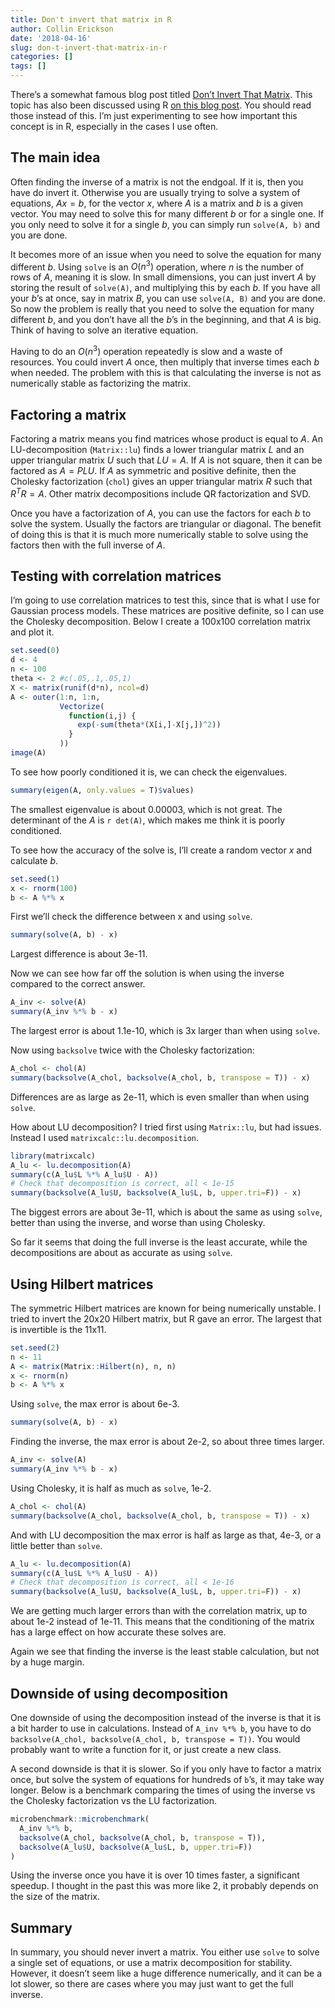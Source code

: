 ```yaml
---
title: Don't invert that matrix in R
author: Collin Erickson
date: '2018-04-16'
slug: don-t-invert-that-matrix-in-r
categories: []
tags: []
---
```


There's a somewhat famous blog post titled
[Don't Invert That Matrix](https://www.johndcook.com/blog/2010/01/19/dont-invert-that-matrix/).
This topic has also been discussed using R
[on this blog post](http://civilstat.com/2015/07/dont-invert-that-matrix-why-and-how/).
You should read those instead of this.
I'm just experimenting to see how important this concept is in R,
especially in the cases I use often.

## The main idea

Often finding the inverse of a matrix is not the endgoal.
If it is, then you have do invert it.
Otherwise you are usually trying to solve a system of equations, $Ax=b$,
for the vector $x$, where $A$ is a matrix and $b$ is a given vector.
You may need to solve this for many different $b$ or for a single one.
If you only need to solve it for a single $b$, you can simply run
`solve(A, b)` and you are done.

It becomes more of an issue when you need to solve the equation for many different $b$.
Using `solve` is an $O(n^3)$ operation, where $n$ is the number of rows of $A$,
meaning it is slow.
In small dimensions, you can just invert $A$ by storing the result of `solve(A)`,
and multiplying this by each $b$.
If you have all your $b$'s at once, say in matrix $B$, you can use
`solve(A, B)` and you are done.
So now the problem is really that you need to solve the equation for many different $b$,
and you don't have all the $b$'s in the beginning,
and that $A$ is big.
Think of having to solve an iterative equation.

Having to do an $O(n^3)$ operation repeatedly is slow and a waste of resources.
You could invert $A$ once, then multiply that inverse times each $b$ when needed.
The problem with this is that calculating the inverse is not as numerically stable
as factorizing the matrix.

## Factoring a matrix

Factoring a matrix means you find matrices whose product is equal to $A$.
An LU-decomposition (`Matrix::lu`) finds a lower triangular matrix $L$
and an upper triangular matrix $U$ such that $LU=A$.
If $A$ is not square, then it can be factored as $A=PLU$.
If $A$ as symmetric and positive definite, then the
Cholesky factorization (`chol`) gives an upper triangular matrix $R$
such that $R^T R = A$.
Other matrix decompositions include QR factorization and SVD.

Once you have a factorization of $A$, you can use the factors
for each $b$ to solve the system.
Usually the factors are triangular or diagonal.
The benefit of doing this is that it is much more numerically stable
to solve using the factors then with the full inverse of $A$.

## Testing with correlation matrices

I'm going to use correlation matrices to test this,
since that is what I use for Gaussian process models.
These matrices are positive definite,
so I can use the Cholesky decomposition.
Below I create a 100x100 correlation matrix and plot it.

```r
set.seed(0)
d <- 4
n <- 100
theta <- 2 #c(.05,.1,.05,1)
X <- matrix(runif(d*n), ncol=d)
A <- outer(1:n, 1:n,
           Vectorize(
             function(i,j) {
               exp(-sum(theta*(X[i,]-X[j,])^2))
             }
           ))
image(A)
```

To see how poorly conditioned it is, we can check the eigenvalues.

```r
summary(eigen(A, only.values = T)$values)
```
The smallest eigenvalue is about 0.00003, which is not great.
The determinant of the $A$ is `r det(A)`, which makes me think
it is poorly conditioned.

To see how the accuracy of the solve is,
I'll create a random vector $x$ and calculate $b$.


```r
set.seed(1)
x <- rnorm(100)
b <- A %*% x
```

First we'll check the difference between x and using `solve`.

```r
summary(solve(A, b) - x)
```
Largest difference is about 3e-11.

Now we can see how far off the solution is when using the inverse
compared to the correct answer.

```r
A_inv <- solve(A)
summary(A_inv %*% b - x)
```
The largest error is about 1.1e-10, which is 3x larger than when using `solve`.

Now using `backsolve` twice with the Cholesky factorization:
```r
A_chol <- chol(A)
summary(backsolve(A_chol, backsolve(A_chol, b, transpose = T)) - x)
```
Differences are as large as 2e-11, which is even smaller than
when using `solve`.

How about LU decomposition?
I tried first using `Matrix::lu`, but had issues.
Instead I used `matrixcalc::lu.decomposition`.

```r
library(matrixcalc)
A_lu <- lu.decomposition(A)
summary(c(A_lu$L %*% A_lu$U - A))
# Check that decomposition is correct, all < 1e-15
summary(backsolve(A_lu$U, backsolve(A_lu$L, b, upper.tri=F)) - x)
```
The biggest errors are about 3e-11, which is about the same as using `solve`,
better than using the inverse, and worse than using Cholesky.


So far it seems that doing the full inverse is the least accurate,
while the decompositions are about as accurate as using `solve`.

## Using Hilbert matrices

The symmetric Hilbert matrices are known for being numerically unstable.
I tried to invert the 20x20 Hilbert matrix, but R gave an error.
The largest that is invertible is the 11x11.

```r
set.seed(2)
n <- 11
A <- matrix(Matrix::Hilbert(n), n, n)
x <- rnorm(n)
b <- A %*% x
```


Using `solve`, the max error is about 6e-3.
```r
summary(solve(A, b) - x)
```

Finding the inverse, the max error is about 2e-2, so about three times larger.
```r
A_inv <- solve(A)
summary(A_inv %*% b - x)
```

Using Cholesky, it is half as much as `solve`, 1e-2.

```r
A_chol <- chol(A)
summary(backsolve(A_chol, backsolve(A_chol, b, transpose = T)) - x)
```

And with LU decomposition the max error is half as large as that, 4e-3,
or a little better than `solve`.


```r
A_lu <- lu.decomposition(A)
summary(c(A_lu$L %*% A_lu$U - A))
# Check that decomposition is correct, all < 1e-16
summary(backsolve(A_lu$U, backsolve(A_lu$L, b, upper.tri=F)) - x)
```

We are getting much larger errors than with the correlation matrix,
up to about 1e-2 instead of 1e-11.
This means that the conditioning of the matrix has a large effect
on how accurate these solves are.

Again we see that finding the inverse is the least stable calculation,
but not by a huge margin.

## Downside of using decomposition

One downside of using the decomposition instead of the inverse is that it
is a bit harder to use in calculations.
Instead of `A_inv %*% b`, you have to do
`backsolve(A_chol, backsolve(A_chol, b, transpose = T))`.
You would probably want to write a function for it,
or just create a new class.

A second downside is that it is slower.
So if you only have to factor a matrix once,
but solve the system of equations for hundreds of `b`'s,
it may take way longer.
Below is a benchmark comparing the times of using the inverse
vs the Cholesky factorization vs the LU factorization.

```r
microbenchmark::microbenchmark(
  A_inv %*% b,
  backsolve(A_chol, backsolve(A_chol, b, transpose = T)),
  backsolve(A_lu$U, backsolve(A_lu$L, b, upper.tri=F))
)
```

Using the inverse once you have it is over 10 times faster,
a significant speedup.
I thought in the past this was more like 2, it probably depends on
the size of the matrix.

## Summary

In summary, you should never invert a matrix.
You either use `solve` to solve a single set of equations,
or use a matrix decomposition for stability.
However, it doesn't seem like a huge difference numerically,
and it can be a lot slower, so there are cases where
you may just want to get the full inverse.
